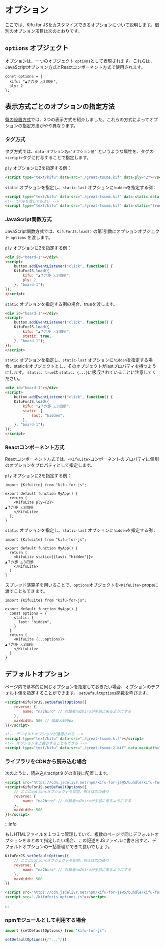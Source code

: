 
# オプション

ここでは、Kifu for JSをカスタマイズできるオプションについて説明します。個別のオプション項目は次のとおりです。


<DocCardList />

## `options` オブジェクト

オプションは、一つのオブジェクト `options`として表現されます。これらは、JavaScriptオプション方式とReactコンポーネント方式で使用されます。

```tsx title="optionsオブジェクトの例"
const options = {
  kifu: "▲７六歩 △３四歩",
  ply: 2
};
```

## 表示方式ごとのオプションの指定方法

[盤の設置方式](../getting-started/loading)では、3つの表示方式を紹介しました。これらの方式によってオプションの指定方法がやや異なります。

### タグ方式

タグ方式では、`data-オプション名="オプション値"` というような属性を、タグの`<script>`タグに付与することで指定します。

`ply` オプションに2を指定する例：

```html
<script type="text/kifu" data-src="./great-tsume.kif" data-ply="2"></script>
```

`static` オプションを指定し、`static-last` オプションに`hidden`を指定する例：

```html
<script type="text/kifu" data-src="./great-tsume.kif" data-static data-static-last="hidden"></script>
<!-- trueを渡してもよい -->
<script type="text/kifu" data-src="./great-tsume.kif" data-static="true" data-static-last="hidden"></script>
```

### JavaScript関数方式

JavaScript関数方式では、`KifuForJS.load()` の第1引数にオプションオブジェクト `options` を渡します。

`ply` オプションに2を指定する例：

```html
<div id="board-1"></div>
<script>
    button.addEventListener("click", function() {
    KifuForJS.load({
        kifu: "▲７六歩 △３四歩",
        ply: 2,
    }, "board-1");
});
</script>
```

`static` オプションを指定する例の場合、trueを渡します。

```html
<div id="board-1"></div>
<script>
    button.addEventListener("click", function() {
    KifuForJS.load({
        kifu: "▲７六歩 △３四歩",
        static: true,
    }, "board-1");
});
</script>
```

`static` オプションを指定し、`static-last` オプションに`hidden`を指定する場合、staticをオブジェクトとし、そのオブジェクトがlastプロパティを持つようにします。 `static: true`は `static: {...}`に吸収されていることに注意してください。

```html
<div id="board-1"></div>
<script>
    button.addEventListener("click", function() {
    KifuForJS.load({
        kifu: "▲７六歩 △３四歩",
        static: {
            last: "hidden",
        },
    }, "board-1");
});
</script>
```

### Reactコンポーネント方式

Reactコンポーネント方式では、`<KifuLite>`コンポーネントのプロパティに個別のオプションをプロパティとして指定します。

`ply` オプションに2を指定する例：

```tsx
import {KifuLite} from "kifu-for-js";

export default function MyApp() {
  return (
    <KifuLite ply={2}>
▲７六歩 △３四歩
    </KifuLite>
  );
}
```

`static` オプションを指定し、`static-last` オプションに`hidden`を指定する例：

```tsx
import {KifuLite} from "kifu-for-js";

export default function MyApp() {
  return (
    <KifuLite static={{last: "hidden"}}>
▲７六歩 △３四歩
    </KifuLite>
  )
}
```

スプレッド演算子を用いることで、`options`オブジェクトを`<KifuLite>` propsに渡すこともできます。

```tsx
import {KifuLite} from "kifu-for-js";

export default function MyApp() {
  const options = {
    static: {
      last: "hidden",
    }
  }
  return (
    <KifuLite {...options}>
▲７六歩 △３四歩
    </KifuLite>
  )
}
```

## デフォルトオプション

ページ内で基本的に同じオプションを指定しておきたい場合、オプションのデフォルト値を指定することができます。 `setDefaultOptions`関数を呼びます。

```html
<script>KifuForJS.setDefaultOptions({
    reverse: {
        name: "na2hiro" // 対局者na2hiroが手前に来るようにする
    },
    maxWidth: 500 // 幅最大500px
})</script>

<!-- デフォルトオプションが適用される -->
<script type="text/kifu" data-src="./great-tsume.kif"></script>
<!-- オプションを上書きすることもできる -->
<script type="text/kifu" data-src="./great-tsume-2.kif" data-maxWidth="200"></script>
```

### ライブラリをCDNから読み込む場合

次のように、読み込むscriptタグの直後に配置します。

```html
<script src="https://cdn.jsdelivr.net/npm/kifu-for-js@5/bundle/kifu-for-js.min.js" charset="utf-8"></script>
<script>KifuForJS.setDefaultOptions({
    // ここにoptionsオブジェクトを記述。例えば次の通り
    reverse: {
        name: "na2hiro" // 対局者na2hiroが手前に来るようにする
    },
    maxWidth: 500
})</script>
```

:::info

もしHTMLファイルを１つ１つ管理していて、複数のページで同じデフォルトオプションをまとめて指定したい場合、この記述をJSファイルに書き出すと、デフォルトオプションの一括管理ができて良いでしょう。

```js title="kifuforjs-options.js"
KifuForJS.setDefaultOptions({
    // ここにoptionsオブジェクトを記述。例えば次の通り
    reverse: {
        name: "na2hiro" // 対局者na2hiroが手前に来るようにする
    },
    maxWidth: 500
})
```

```html title="個々のHTMLファイル"
<script src="https://cdn.jsdelivr.net/npm/kifu-for-js@5/bundle/kifu-for-js.min.js" charset="utf-8"></script>
<script src="./kifuforjs-options.js"></script>
```

:::

### npmモジュールとして利用する場合

```js
import {setDefaultOptions} from "kifu-for-js";

setDefaultOptions({/*...*/})
```

